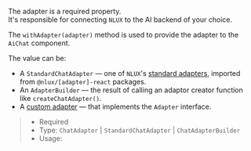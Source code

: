 The adapter is a required property.<br />
It's responsible for connecting `NLUX` to the AI backend of your choice.

The `withAdapter(adapter)` method is used to provide the adapter to the `AiChat` component.

The value can be:<br />
* A `StandardChatAdapter` — one of `NLUX`'s [standard adapters](/reference/adapters), imported from `@nlux/[adapter]-react` packages.<br />
* An `AdapterBuilder` — the result of calling an adaptor creator function like `createChatAdapter()`.
* A [custom adapter](/learn/adapters/custom-adapters) — that implements the `Adapter` interface.<br />

> * Required
> * Type: `ChatAdapter` | `StandardChatAdapter` | `ChatAdapterBuilder`
> * Usage: